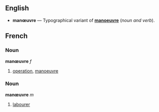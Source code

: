 ==English==
* '''manœuvre''' — Typographical variant of '''[[manoeuvre]]''' (''noun and verb'').


==French==
===Noun===
'''manœuvre''' ''f''
# [[operation]], [[manoeuvre]]

===Noun===
'''manœuvre''' ''m''
# [[labourer]]